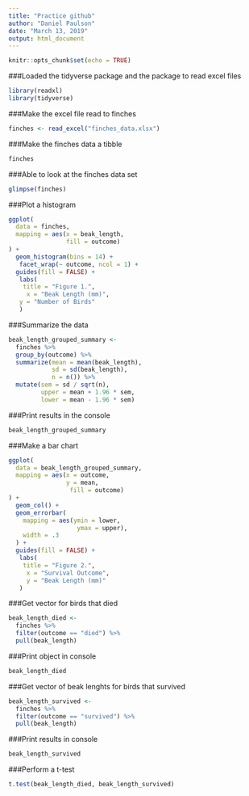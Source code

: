 ```yaml
---
title: "Practice github"
author: "Daniel Paulson"
date: "March 13, 2019"
output: html_document
---
```

```r
knitr::opts_chunk$set(echo = TRUE)
```

###Loaded the tidyverse package and the package to read excel files

```r
library(readxl)     
library(tidyverse) 
```

###Make the excel file read to finches

```r

finches <- read_excel("finches_data.xlsx")
```

###Make the finches data a tibble

```r
finches
```

###Able to look at the finches data set
```r
glimpse(finches)
```

###Plot a histogram
```r
ggplot(
  data = finches,
  mapping = aes(x = beak_length,
                fill = outcome)
) +
  geom_histogram(bins = 14) +  
   facet_wrap(~ outcome, ncol = 1) +
  guides(fill = FALSE) +  
   labs(
    title = "Figure 1.", 
     x = "Beak Length (mm)", 
   y = "Number of Birds" 
   )
```

###Summarize the data
```r
beak_length_grouped_summary <- 
  finches %>% 
  group_by(outcome) %>% 
  summarize(mean = mean(beak_length),
            sd = sd(beak_length),
            n = n()) %>% 
  mutate(sem = sd / sqrt(n),
         upper = mean + 1.96 * sem,
         lower = mean - 1.96 * sem)
```

###Print results in the console
```r
beak_length_grouped_summary
```

###Make a bar chart
```r
ggplot(
  data = beak_length_grouped_summary,
  mapping = aes(x = outcome, 
                y = mean, 
                 fill = outcome)
) +
  geom_col() + 
  geom_errorbar(
    mapping = aes(ymin = lower,
                   ymax = upper),
    width = .3  
  ) +
  guides(fill = FALSE) +
   labs(
    title = "Figure 2.", 
     x = "Survival Outcome",
     y = "Beak Length (mm)"
   )
```

###Get vector for birds that died
```r
beak_length_died <-
  finches %>% 
  filter(outcome == "died") %>%
  pull(beak_length) 
```

###Print object in console
```r
beak_length_died
```

###Get vector of beak lenghts for birds that survived
```r
beak_length_survived <-
  finches %>% 
  filter(outcome == "survived") %>% 
  pull(beak_length)
```

###Print results in console
```r
beak_length_survived
```

###Perform a t-test
```r
t.test(beak_length_died, beak_length_survived)
```

